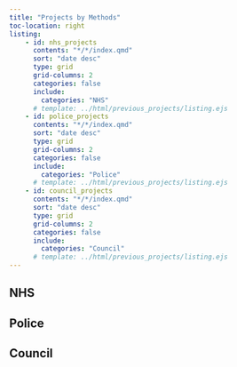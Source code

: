```yaml
---
title: "Projects by Methods"
toc-location: right
listing:
    - id: nhs_projects
      contents: "*/*/index.qmd"
      sort: "date desc"
      type: grid
      grid-columns: 2
      categories: false
      include:
        categories: "NHS"
      # template: ../html/previous_projects/listing.ejs
    - id: police_projects
      contents: "*/*/index.qmd"
      sort: "date desc"
      type: grid
      grid-columns: 2
      categories: false
      include:
        categories: "Police"
      # template: ../html/previous_projects/listing.ejs
    - id: council_projects
      contents: "*/*/index.qmd"
      sort: "date desc"
      type: grid
      grid-columns: 2
      categories: false
      include:
        categories: "Council"
      # template: ../html/previous_projects/listing.ejs
---
```


## NHS

:::{#nhs_projects}
:::

## Police

:::{#police_projects}
:::


## Council

:::{#council_projects}
:::
